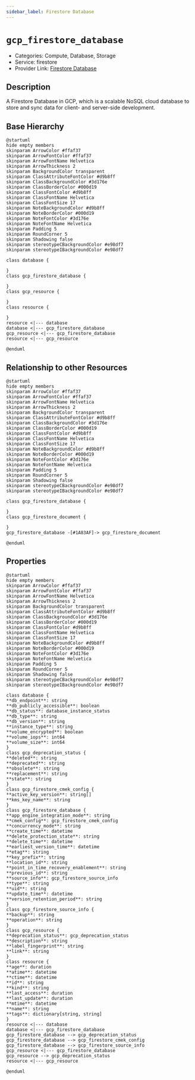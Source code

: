 ```yaml
---
sidebar_label: Firestore Database
---
```


# `gcp_firestore_database`

- Categories: Compute, Database, Storage
- Service: firestore
- Provider Link: [Firestore Database](https://cloud.google.com/docs)

## Description

A Firestore Database in GCP, which is a scalable NoSQL cloud database to store and sync data for client- and server-side development.

## Base Hierarchy

<ZoomPanPinch>

```kroki imgType="plantuml" imgAlt="Hierarchy of Firestore Database"
@startuml
hide empty members
skinparam ArrowColor #ffaf37
skinparam ArrowFontColor #ffaf37
skinparam ArrowFontName Helvetica
skinparam ArrowThickness 2
skinparam BackgroundColor transparent
skinparam ClassAttributeFontColor #d9b8ff
skinparam ClassBackgroundColor #3d176e
skinparam ClassBorderColor #000d19
skinparam ClassFontColor #d9b8ff
skinparam ClassFontName Helvetica
skinparam ClassFontSize 17
skinparam NoteBackgroundColor #d9b8ff
skinparam NoteBorderColor #000d19
skinparam NoteFontColor #3d176e
skinparam NoteFontName Helvetica
skinparam Padding 5
skinparam RoundCorner 5
skinparam Shadowing false
skinparam stereotypeCBackgroundColor #e98df7
skinparam stereotypeIBackgroundColor #e98df7

class database {

}
class gcp_firestore_database {

}
class gcp_resource {

}
class resource {

}
resource <|--- database
database <|--- gcp_firestore_database
gcp_resource <|--- gcp_firestore_database
resource <|--- gcp_resource

@enduml
```

</ZoomPanPinch>

## Relationship to other Resources

<ZoomPanPinch>

```kroki imgType="plantuml" imgAlt="Diagram of Firestore Database resource relationships"
@startuml
hide empty members
skinparam ArrowColor #ffaf37
skinparam ArrowFontColor #ffaf37
skinparam ArrowFontName Helvetica
skinparam ArrowThickness 2
skinparam BackgroundColor transparent
skinparam ClassAttributeFontColor #d9b8ff
skinparam ClassBackgroundColor #3d176e
skinparam ClassBorderColor #000d19
skinparam ClassFontColor #d9b8ff
skinparam ClassFontName Helvetica
skinparam ClassFontSize 17
skinparam NoteBackgroundColor #d9b8ff
skinparam NoteBorderColor #000d19
skinparam NoteFontColor #3d176e
skinparam NoteFontName Helvetica
skinparam Padding 5
skinparam RoundCorner 5
skinparam Shadowing false
skinparam stereotypeCBackgroundColor #e98df7
skinparam stereotypeIBackgroundColor #e98df7

class gcp_firestore_database {

}
class gcp_firestore_document {

}
gcp_firestore_database -[#1A83AF]-> gcp_firestore_document

@enduml
```

</ZoomPanPinch>

## Properties

<ZoomPanPinch>

```kroki imgType="plantuml" imgAlt="Diagram of Firestore Database data model"
@startuml
hide empty members
skinparam ArrowColor #ffaf37
skinparam ArrowFontColor #ffaf37
skinparam ArrowFontName Helvetica
skinparam ArrowThickness 2
skinparam BackgroundColor transparent
skinparam ClassAttributeFontColor #d9b8ff
skinparam ClassBackgroundColor #3d176e
skinparam ClassBorderColor #000d19
skinparam ClassFontColor #d9b8ff
skinparam ClassFontName Helvetica
skinparam ClassFontSize 17
skinparam NoteBackgroundColor #d9b8ff
skinparam NoteBorderColor #000d19
skinparam NoteFontColor #3d176e
skinparam NoteFontName Helvetica
skinparam Padding 5
skinparam RoundCorner 5
skinparam Shadowing false
skinparam stereotypeCBackgroundColor #e98df7
skinparam stereotypeIBackgroundColor #e98df7

class database {
**db_endpoint**: string
**db_publicly_accessible**: boolean
**db_status**: database_instance_status
**db_type**: string
**db_version**: string
**instance_type**: string
**volume_encrypted**: boolean
**volume_iops**: int64
**volume_size**: int64
}
class gcp_deprecation_status {
**deleted**: string
**deprecated**: string
**obsolete**: string
**replacement**: string
**state**: string
}
class gcp_firestore_cmek_config {
**active_key_version**: string[]
**kms_key_name**: string
}
class gcp_firestore_database {
**app_engine_integration_mode**: string
**cmek_config**: gcp_firestore_cmek_config
**concurrency_mode**: string
**create_time**: datetime
**delete_protection_state**: string
**delete_time**: datetime
**earliest_version_time**: datetime
**etag**: string
**key_prefix**: string
**location_id**: string
**point_in_time_recovery_enablement**: string
**previous_id**: string
**source_info**: gcp_firestore_source_info
**type**: string
**uid**: string
**update_time**: datetime
**version_retention_period**: string
}
class gcp_firestore_source_info {
**backup**: string
**operation**: string
}
class gcp_resource {
**deprecation_status**: gcp_deprecation_status
**description**: string
**label_fingerprint**: string
**link**: string
}
class resource {
**age**: duration
**atime**: datetime
**ctime**: datetime
**id**: string
**kind**: string
**last_access**: duration
**last_update**: duration
**mtime**: datetime
**name**: string
**tags**: dictionary[string, string]
}
resource <|--- database
database <|--- gcp_firestore_database
gcp_firestore_database --> gcp_deprecation_status
gcp_firestore_database --> gcp_firestore_cmek_config
gcp_firestore_database --> gcp_firestore_source_info
gcp_resource <|--- gcp_firestore_database
gcp_resource --> gcp_deprecation_status
resource <|--- gcp_resource

@enduml
```

</ZoomPanPinch>
